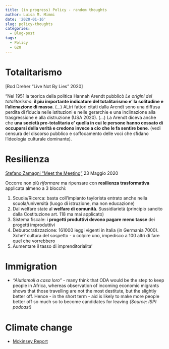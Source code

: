 ```yaml
---
title: (in progress) Policy - random thoughts
author: Luisa M. Mimmi
date: '2020-01-16'
slug: policy-thoughts
categories:
  - Blog-post
tags:
  - Policy
  - G20
---
```

# Totalitarismo

[Rod Dreher "Live Not By Lies" 2020]

"Nel 1951 la teorica della politica Hannah Arendt pubblicò  _Le origini del totalitarismo_: **il piu importante indicatore del totalitarismo e' la solitudine e l'alienazione di massa**. (...) ALtri fattori citati dalla Arendt sono una diffusa perdita di fiducia nelle istituzioni e nelle gerarchie e una inclinazione alla trasgressione e alla distruzione (USA 2020). (...) La Arendt diceva anche che **una società pre-totalitaria e' quella in cui le persone hanno cessato di occuparsi della verità e credono invece a cio che le fa sentire bene**. (vedi censura del discorso pubblico e soffocamento delle voci che sfidano l'ideologia culturale dominante).  

  
# Resilienza

[Stefano Zamagni "Meet the Meeting"](https://www.meetingrimini.org/en/meet-the-meeting-dal-palacongressi-di-rimini-il-racconto-della-special-edition-del-meeting-2020/) 23 Maggio 2020

Occorre non più *riformare* ma ripensare con **resilienza trasformativa** applicata almeno a 3 blocchi:

1. Scuola/Ricerca: basta coll'impianto taylorista entrato anche nella scuola/università (luogo di istruzione, ma non educazione)
2. Dal welfare state al **welfare di comunità**. Sussidiarietà (principio sancito dalla Costituzione art. 118 ma mai applicato)
3. Sistema fiscale: i **progetti produttivi devono pagare meno tasse** dei progetti improduttivi
4. Deburocratizzazione: 161000 leggi vigenti in Italia (in Germania 7000). Xche? cultura del sospetto - x colpire uno, impedisco a 100 altri di fare quel che vorrebbero
5. Aumentare il tasso di imprenditorialita' 

# Immigration

+ _"Aiutiamoli a casa loro" _- many think that ODA would be the step to keep people in Africa, whereas observation of incoming economic migrants shows that those travelling are not the most destitute, but the slightly better off. 
Hence - in the short term - aid is likely to make more people better off so much so to become candidates for leaving _(Source: ISPI podcast)_



# Climate change 
+ [Mckinsey Report](https://www.mckinsey.com/business-functions/sustainability/our-insights/climate-risk-and-response-physical-hazards-and-socioeconomic-impacts?cid=other-eml-alt-mgi-mck&hlkid=14c6e658a93041d5aa2124274d4cd08c&hctky=2352551&hdpid=5c80f35f-d47f-41c6-acdd-8e249d1f0b52)
